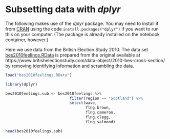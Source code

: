 # Subsetting data with *dplyr*


The following makes use of the *dplyr* package. You may need to install it
from [CRAN](https://cran.r-project.org/package=data.table) using the code
`install.packages("dplyr")` if you want to run this on your computer. (The package is already installed on
the notebook container, however.)


Here we use data from the British Election Study 2010. The data set [bes2010feelings.RData](https://github.com/melff/dataman-r/raw/main/data-frames/bes2010feelings.RData) is prepared from the original available at https://www.britishelectionstudy.com/data-object/2010-bes-cross-section/ by removing identifying information and scrambling the data.

```r
load("bes2010feelings.RData")
```

```r
library(dplyr)
```

```r
bes2010feelings.sub <- bes2010feelings %>%
                            filter(region == "Scotland") %>%
                            select(wave,
                                   flng.brown,
                                   flng.cameron,
                                   flng.clegg,
                                   flng.salmond)
```

```r
head(bes2010feelings.sub)
```

